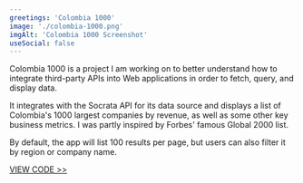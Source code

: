 ```yaml
---
greetings: 'Colombia 1000'
image: './colombia-1000.png'
imgAlt: 'Colombia 1000 Screenshot'
useSocial: false
---
```


Colombia 1000 is a project I am working on to better understand how to integrate third-party APIs into Web applications in order to fetch, query, and display data.

It integrates with the Socrata API for its data source and displays a list of Colombia's 1000 largest companies by revenue, as well as some other key business metrics. I was partly inspired by Forbes' famous Global 2000 list.

By default, the app will list 100 results per page, but users can also filter it by region or company name.

<a href="https://github.com/santidiazl/colombia-1000" rel="noreferrer" target="_blank">
  VIEW CODE >>
</a>
